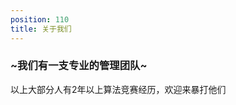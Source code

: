 ```yaml
---
position: 110
title: 关于我们
---
```



### ~我们有一支专业的管理团队~



<div className={styles.teamlist}>

  <TeamMember
    memberName="A350_ti"
    avatar="/img/A350_ti.jpg"
    role="考古专家、屎山维护者"
    href="http://homea350ti.top:8083/" />
	
  <TeamMember
    memberName="hereiszd"
    avatar="/img/hereiszd.jpg"
    role="服务器发起人"
    href="https://hereiszd.github.io/" />
	
  <TeamMember
    memberName="MinecraftBC"
    avatar="/img/MinecraftBC.jpg"
    role="大部分红石问题找他"
    href="https://space.bilibili.com/1045809793" />
	
  <TeamMember
    memberName="Onestar"
    avatar="/img/Onestar.jpg"
    role="搓刷怪塔找他"
    href="https://space.bilibili.com/483695869/" />
	
   <TeamMember
    memberName="Alicia_X"
    avatar="/img/Cloud_ling.jpg"
    role="搓建筑找他"
    href="https://space.bilibili.com/1071680567/" />
	
   <TeamMember
    memberName="Iron_china"
    avatar="/img/Iron_china.jpg"
    role="打架找他"
    href="https://space.bilibili.com/403373354/" />	
</div>

以上大部分人有2年以上算法竞赛经历，欢迎来暴打他们